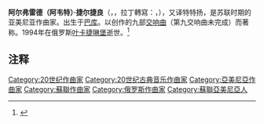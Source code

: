 {{Expand language|1=ru|time=2021-01-27T03:28:08+00:00}}
{{Infobox classical
| 中文名 = 捷尔捷良
| 画像 = 
| 附注 = 
| 原文名 = {{lang|hy|Ավետ Տերտերյան}}
| 拉丁字母 = Avet Terterian
| 国别 = 亚美尼亚
| 出生日期 = {{birth date|1929|7|29}}
| 出生地 = [[苏联|苏联]][[巴库|巴库]]
| 逝世日期 = {{death date and age|1994|12|11|1929|7|29}}
| 逝世地 = {{RUS}}[[叶卡捷琳堡|叶卡捷琳堡]]
| 所属时期 = 20世纪
| 所属乐派 =
| 擅长作品类型 = 交响曲
| 代表作 = 8部交响曲
| 师从 = 
| 学生 =
| 官方网站 =
}}

'''阿尔弗雷德（阿韦特）·捷尔捷良'''（{{lang-hy|Ալֆրեդ "Ավետ" Տերտերյան}}，{{lang-ru|Авет (Альфред) Рубе́нович Тертерян}}，拉丁轉寫：{{lang|la|Alfred "Avet" Terterian}}，{{bd|1929年|7月29日|1994年|12月11日|catIdx=Terterian}}），又译特特扬，是苏联时期的亚美尼亚作曲家。出生于[[巴库|巴库]]。以创作的九部[[交响曲|交响曲]]（第九交响曲未完成）而著称。1994年在俄罗斯[[叶卡捷琳堡|叶卡捷琳堡]]逝世。<ref>{{Cite web|url=https://www.terterian.org/|title=Avet Terterian – a website, dedicated to the great armenian composer|website=www.terterian.org|access-date=2021-01-25|archive-date=2021-05-04|archive-url=https://web.archive.org/web/20210504214226/https://www.terterian.org/|dead-url=no}}</ref>

==注释==
{{reflist}}

{{Authority control}}
{{Classical-composer-stub}}

{{DEFAULTSORT:Terterian}}

[[Category:20世纪作曲家|Category:20世纪作曲家]]
[[Category:20世纪古典音乐作曲家|Category:20世纪古典音乐作曲家]]
[[Category:亞美尼亞作曲家|Category:亞美尼亞作曲家]]
[[Category:蘇聯作曲家|Category:蘇聯作曲家]]
[[Category:俄罗斯作曲家|Category:俄罗斯作曲家]]
[[Category:蘇聯亞美尼亞人|Category:蘇聯亞美尼亞人]]